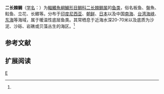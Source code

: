 {{Distinguish|赤鯮}} 

{{Speciesbox 
| taxon = Parargyrops edita
| status = NE
| status_system = IUCN3.1
| authority = Tanaka, 1916<ref name='id7491'>{{cite web| url =http://www.bioinfo.cn/db05/BjdwSpecies.php?action=view&id=7491| title =二长棘鲷| work =中国动物物种编目数据库| publisher =中国科学院微生物研究所| author =中国科学院动物研究所| accessdate =2009-04-16| deadurl =yes| archiveurl =https://web.archive.org/web/20160305054003/http://www.bioinfo.cn/db05/BjdwSpecies.php?action=view&id=7491| archivedate =2016-03-05}}</ref>
}}

'''二长棘鲷'''（[[学名|学名]]：{{lang|la|''Parargyrops edita''}}）为[[輻鰭魚綱|輻鰭魚綱]][[鱸形目|鱸形目]][[鲷科|鲷科]][[二长棘鲷属|二长棘鲷属]]的[[鱼类|鱼类]]，俗名板鱼、盤魚、䲞鱼、立花、长鳍等。分布于[[印度尼西亚|印度尼西亚]]、[[朝鲜|朝鲜]]、[[日本|日本]]以及中国[[南海|南海]]、[[台湾海峡|台湾海峡]]、[[东海|东海]]等海域，属于暖温性底层鱼类。其常栖息于近海水深20-70米以及底质为沙泥、沙砾、岩礁或贝藻丛生的海区。<ref name='id7491'/>

== 参考文献 ==
{{reflist}}

== 扩展阅读 ==
{{refbegin}}
{{wikispecies-inline|Parargyrops edita|二长棘鲷}}
{{refend}}
{{Taxonbar|from=Q1042337}}

[[Category:二长棘鲷属|E]]

{{Perciformes-stub}}